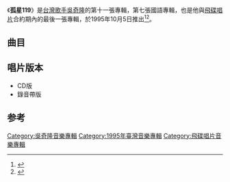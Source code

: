 {{Album infobox | <!-- See Wikipedia:WikiProject_Albums -->
| Name        = 孤星119
| Type        = [[專輯|專輯]]
| Artist      = [[吳奇隆|吳奇隆]]
| Cover       = 
| Released    = 1995年10月5日
| Recorded    = 1995年<ref name="isrc">[http://isrc.ncl.edu.tw/music_view.aspx?item=1624 吳奇隆 / 孤星119 - 國際標準錄音錄影資料代碼查詢系統] {{Wayback|url=http://isrc.ncl.edu.tw/music_view.aspx?item=1624 |date=20180209063118 }} ISRC. {{zh-tw}}</ref>
| Genre       = [[國語流行音樂|國語流行音樂]]
| Length      = 47:08
| Label       = [[飛碟唱片|飛碟唱片]]
| Last album  = [[堅持_(吳奇隆專輯)|堅持]]<br>（1995年）
| This album  = '''孤星119'''<br>（1995年）
| Next album  = [[有聲有影|有聲有影]]<br>（1996年）
}}

《'''孤星119'''》是[[台灣|台灣]][[歌手|歌手]][[吳奇隆|吳奇隆]]的第十一張專輯，第七張國語專輯，也是他與[[飛碟唱片|飛碟唱片]]合約期內的最後一張專輯，於1995年10月5日推出<ref>{{Cite book|title=中国歌星成名金曲 包括香港 台湾地区|last=黄新华，何敏静，肖朝晶编著|first=|publisher=南昌：百花洲文艺出版社|year=1994.12|isbn=7-80579-567-3|location=|pages=543}}</ref><ref>{{Cite book|title=80年代的宝贝们|last=何从主编；杨国伟等摄影；右意达漫画|first=|publisher=南昌：二十一世纪出版社|year=2003.08|isbn=7-5391-2305-2|location=|pages=87}}</ref>。

==曲目==
{{tracklist
| headline     = 
| total_length = 47:08
| title_width  = 16%

| all_producer = [[李子恆|李子恆]]

| title1         = 孤星119 
| music1         = [[季忠平|季忠平]]
| lyrics1        = [[李子恆|李子恆]]
| arranger1      = [[王繼康|王繼康]]
| note1          = 
| longnote1      = 第一主打歌
| length1        = 4:49

| title2         = 補償
| music2         = [[陳慶良|陳慶良]]
| lyrics2        = 李子恆
| arranger2      = [[尤景仰|尤景仰]]
| note2          = 
| longnote2      = 
| length2        = 4:46

| title3         = 再相遇 
| music3         = [[吳旭文|吳旭文]]
| lyrics3        = [[何厚華|何厚華]]
| arranger3      = [[錢幽蘭|錢幽蘭]]
| note3          = 
| longnote3      =
| length3        = 4:51

| title4         = 賭注
| music4         = [[徐禹|徐禹]]
| lyrics4        = [[林美杏|林美杏]]
| arranger4      = 尤景仰
| note4          = 
| longnote4      = 
| length4        = 4:30

| title5         = 牢 
| music5         = [[林建成|林建成]]
| lyrics5        = [[李姚|李姚]]
| arranger5      = 王繼康
| longnote5      = 
| length5        = 4:39

| title6         = 希望之風
| music6         = 王繼康
| lyrics6        = 李子恆
| arranger6      = 王繼康
| note6          = 
| longnote6      = 第二主打歌
| length6        = 4:17

| title7         = 暴風雨
| music7         = 王繼康
| lyrics7        = [[張德霖|張德霖]]
| arranger7      = 王繼康
| note7          = 
| longnote7      = 
| length7        = 5:17
 
| title8         = 我心深處
| music8         = [[包小松|包小松]]
| lyrics8        = [[廖瑩如|廖瑩如]]
| arranger8      = 錢幽蘭
| note8          = 
| longnote8      = 
| length8        = 5:04

| title9         = 愛的叛徒 
| music9         = [[戚小戀|戚小戀]]
| lyrics9        = [[陳李|陳李]]
| arranger9      = [[Iskandar_Ismail|Iskandar Ismail]]
| longnote9      = 
| length9        = 3:26

| title10        = 諒解
| music10        = 陳慶良
| lyrics10       = [[姚若龍|姚若龍]]
| arranger10     = Iskandar Ismail
| longnote10     = 
| length10       = 5:29
}}

== 唱片版本 ==
*CD版
*錄音帶版

==参考==
{{reflist}}

{{吳奇隆}}
{{小虎隊 (台灣)}}
[[Category:吳奇隆音樂專輯|Category:吳奇隆音樂專輯]]
[[Category:1995年臺灣音樂專輯|Category:1995年臺灣音樂專輯]]
[[Category:飛碟唱片音樂專輯|Category:飛碟唱片音樂專輯]]